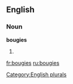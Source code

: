 ==English==

===Noun===
'''bougies'''

# {{plural of|[[bougie]]}}

[[Category:English plurals]]

[[fr:bougies]]
[[ru:bougies]]